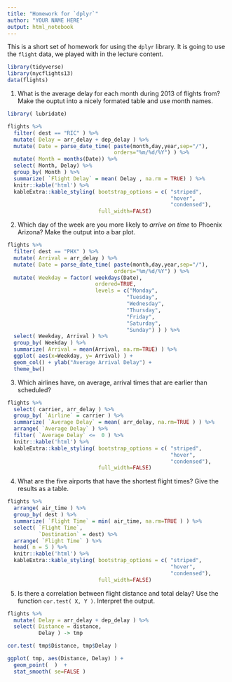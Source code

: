 ```yaml
---
title: "Homework for `dplyr`"
author: "YOUR NAME HERE"
output: html_notebook
---
```


This is a short set of homework for using the `dplyr` library.  It is going to use the `flight` data, we played with in the lecture content.

```r
library(tidyverse)
library(nycflights13)
data(flights)
```


1. What is the average delay for each month during 2013 of flights from?  Make the ouptut into a nicely formated table and use month names.

```r
library( lubridate)

flights %>%
  filter( dest == "RIC" ) %>%
  mutate( Delay = arr_delay + dep_delay ) %>%
  mutate( Date = parse_date_time( paste(month,day,year,sep="/"), 
                                  orders="%m/%d/%Y") ) %>%
  mutate( Month = months(Date)) %>%
  select( Month, Delay) %>%
  group_by( Month ) %>%
  summarize( `Flight Delay` = mean( Delay , na.rm = TRUE) ) %>% 
  knitr::kable('html') %>%
  kableExtra::kable_styling( bootstrap_options = c( "striped", 
                                                    "hover",
                                                    "condensed"),
                             full_width=FALSE)
```

2. Which day of the week are you more likely to *arrive on time* to Phoenix Arizona?  Make the output into a bar plot.

```r
flights %>%
  filter( dest == "PHX" ) %>%
  mutate( Arrival = arr_delay ) %>%
  mutate( Date = parse_date_time( paste(month,day,year,sep="/"), 
                                  orders="%m/%d/%Y") ) %>%
  mutate( Weekday = factor( weekdays(Date), 
                            ordered=TRUE,
                            levels = c("Monday",
                                      "Tuesday",
                                      "Wednesday",
                                      "Thursday",
                                      "Friday",
                                      "Saturday",
                                      "Sunday") ) ) %>%
  select( Weekday, Arrival ) %>%
  group_by( Weekday ) %>%
  summarize( Arrival = mean(Arrival, na.rm=TRUE) ) %>%
  ggplot( aes(x=Weekday, y= Arrival) ) + 
  geom_col() + ylab("Average Arrival Delay") + 
  theme_bw()
```

3. Which airlines have, on average, arrival times that are earlier than scheduled?


```r
flights %>%
  select( carrier, arr_delay ) %>%
  group_by( `Airline` = carrier ) %>%
  summarize( `Average Delay` = mean( arr_delay, na.rm=TRUE ) ) %>%
  arrange( `Average Delay` ) %>%
  filter( `Average Delay` <=  0 ) %>%
  knitr::kable('html') %>%
  kableExtra::kable_styling( bootstrap_options = c( "striped", 
                                                    "hover",
                                                    "condensed"),
                             full_width=FALSE)
```

4. What are the five airports that have the shortest flight times?  Give the results as a table.


```r
flights %>%
  arrange( air_time ) %>%
  group_by( dest ) %>%
  summarize( `Flight Time` = min( air_time, na.rm=TRUE ) ) %>%
  select( `Flight Time`, 
          `Destination` = dest) %>%
  arrange( `Flight Time` ) %>%
  head( n = 5 ) %>%
  knitr::kable('html') %>%
  kableExtra::kable_styling( bootstrap_options = c( "striped", 
                                                    "hover",
                                                    "condensed"),
                             full_width=FALSE)
```

5. Is there a correlation between flight distance and total delay?  Use the function `cor.test( X, Y )`.  Interpret the output.

```r
flights %>%
  mutate( Delay = arr_delay + dep_delay ) %>%
  select( Distance = distance, 
          Delay ) -> tmp

cor.test( tmp$Distance, tmp$Delay )
```

```r
ggplot( tmp, aes(Distance, Delay) ) + 
  geom_point(  )  + 
  stat_smooth( se=FALSE )
```



